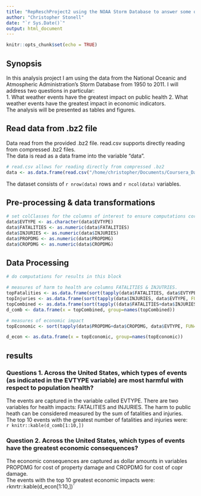 ```yaml
---
title: "RepReschProject2 using the NOAA Storm Database to answer some questions about severe weather events"
author: "Christopher Stonell"
date: "`r Sys.Date()`"
output: html_document
---
```


```r
knitr::opts_chunk$set(echo = TRUE)
```

## Synopsis
In this analysis project I am using the data from the National Oceanic and Atmospheric Administration's Storm Database from 1950 to 2011.
I will address two questions in particular:  
1. What weather events have the greatest impact on public health
2. What weather events have the greatest impact in economic indicators.  
The analysis will be presented as tables and figures.

## Read data from .bz2 file
Data read from the provided .bz2 file. read.csv supports directly reading from compressed .bz2 files.  
The data is read as a data frame into the variable "data".  
```r
# read.csv allows for reading directly from compressed .bz2
data <- as.data.frame(read.csv("/home/christopher/Documents/Coursera_Data_Science/datasciencecoursera/reproducible-research/RepData_PeerAssessment2/repdata_data_StormData.csv.bz2"))

```
The dataset consists of `r nrow(data)` rows and `r ncol(data)` variables.

## Pre-processing & data transformations
```r
# set colClasses for the columns of interest to ensure computations correct.
data$EVTYPE <- as.character(data$EVTYPE)
data$FATALITIES <- as.numeric(data$FATALITIES)
data$INJURIES <- as.numeric(data$INJURIES)
data$PROPDMG <- as.numeric(data$PROPDMG)
data$CROPDMG <- as.numeric(data$CROPDMG)

```


## Data Processing
```r
# do computations for results in this block

# measures of harm to health are columns FATALITIES & INJUTRIES.
topFatalities <- as.data.frame(sort(tapply(data$FATALITIES, data$EVTYPE, FUN=sum), decreasing = TRUE))
topInjuries <- as.data.frame(sort(tapply(data$INJURIES, data$EVTYPE, FUN=sum), decreasing = TRUE))
topCombined <- as.data.frame(sort(tapply((data$FATALITIES+data$INJURIES), data$EVTYPE, FUN=sum), decreasing = TRUE))
d_comb <- data.frame(x = topCombined, group=names(topCombined))

# measures of economic impact
topEconomic <- sort(tapply(data$PROPDMG+data$CROPDMG, data$EVTYPE, FUN=sum), decreasing = TRUE)

d_econ <- as.data.frame(x = topEconomic, group=names(topEconomic))
```

## results
### Questions 1. Across the United States, which types of events (as indicated in the EVTYPE variable) are most harmful with respect to population health?
The events are captured in the variable called EVTYPE. There are two variables for health impacts: FATALITIES and INJURIES. The harm to public heath can be considered measured by the sum of fatalities and injuries.  
The top 10 events with the greatest number of fatalities and injuries were:  
`r knitr::kable(d_comb[1:10,])`  

### Question 2. Across the United States, which types of events have the greatest economic consequences?
The economic consequences are captured as dollar amounts in variables PROPDMG for cost of property damage and CROPDMG for cost of copr damage.  
The events with the top 10 greatest economic impacts were:
`r `knrtr::kable(d_econ[1:10,])`
